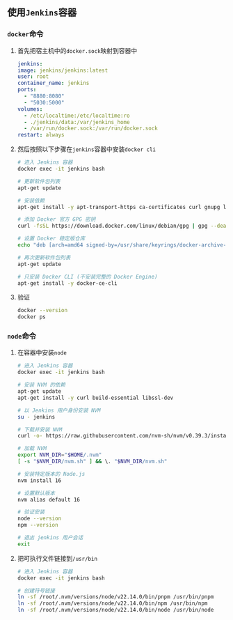 ## 使用`Jenkins`容器

### `docker`命令

1. 首先把宿主机中的`docker.sock`映射到容器中

    ```yaml
    jenkins:
    image: jenkins/jenkins:latest
    user: root
    container_name: jenkins
    ports:
      - "8880:8080"
      - "5030:5000"
    volumes:
      - /etc/localtime:/etc/localtime:ro
      - ./jenkins/data:/var/jenkins_home
      - /var/run/docker.sock:/var/run/docker.sock
    restart: always
    ```

2. 然后按照以下步骤在`jenkins`容器中安装`docker cli`

    ```bash
    # 进入 Jenkins 容器
    docker exec -it jenkins bash

    # 更新软件包列表
    apt-get update

    # 安装依赖
    apt-get install -y apt-transport-https ca-certificates curl gnupg lsb-release

    # 添加 Docker 官方 GPG 密钥
    curl -fsSL https://download.docker.com/linux/debian/gpg | gpg --dearmor -o /usr/share/keyrings/docker-archive-keyring.gpg

    # 设置 Docker 稳定版仓库
    echo "deb [arch=amd64 signed-by=/usr/share/keyrings/docker-archive-keyring.gpg] https://download.docker.com/linux/debian $(lsb_release -cs) stable" | tee /etc/apt/sources.list.d/docker.list > /dev/null

    # 再次更新软件包列表
    apt-get update

    # 只安装 Docker CLI (不安装完整的 Docker Engine)
    apt-get install -y docker-ce-cli
    ```
3. 验证

    ```bash
    docker --version
    docker ps
    ```

### `node`命令

1. 在容器中安装`node`

    ```bash
    # 进入 Jenkins 容器
    docker exec -it jenkins bash

    # 安装 NVM 的依赖
    apt-get update
    apt-get install -y curl build-essential libssl-dev

    # 以 Jenkins 用户身份安装 NVM
    su - jenkins

    # 下载并安装 NVM
    curl -o- https://raw.githubusercontent.com/nvm-sh/nvm/v0.39.3/install.sh | bash

    # 加载 NVM
    export NVM_DIR="$HOME/.nvm"
    [ -s "$NVM_DIR/nvm.sh" ] && \. "$NVM_DIR/nvm.sh"

    # 安装特定版本的 Node.js
    nvm install 16

    # 设置默认版本
    nvm alias default 16

    # 验证安装
    node --version
    npm --version

    # 退出 jenkins 用户会话
    exit
    ```

2. 把可执行文件链接到`/usr/bin`

    ```bash
    # 进入 Jenkins 容器
    docker exec -it jenkins bash

    # 创建符号链接
    ln -sf /root/.nvm/versions/node/v22.14.0/bin/pnpm /usr/bin/pnpm
    ln -sf /root/.nvm/versions/node/v22.14.0/bin/npm /usr/bin/npm
    ln -sf /root/.nvm/versions/node/v22.14.0/bin/node /usr/bin/node
    ```